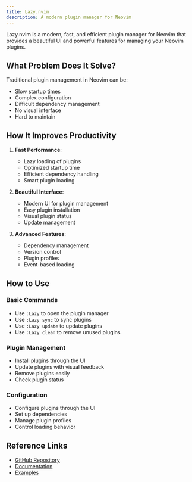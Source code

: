 ```yaml
---
title: Lazy.nvim
description: A modern plugin manager for Neovim
---
```


Lazy.nvim is a modern, fast, and efficient plugin manager for Neovim that provides a beautiful UI and powerful features for managing your Neovim plugins.

## What Problem Does It Solve?

Traditional plugin management in Neovim can be:
- Slow startup times
- Complex configuration
- Difficult dependency management
- No visual interface
- Hard to maintain

## How It Improves Productivity

1. **Fast Performance**:
   - Lazy loading of plugins
   - Optimized startup time
   - Efficient dependency handling
   - Smart plugin loading

2. **Beautiful Interface**:
   - Modern UI for plugin management
   - Easy plugin installation
   - Visual plugin status
   - Update management

3. **Advanced Features**:
   - Dependency management
   - Version control
   - Plugin profiles
   - Event-based loading

## How to Use

### Basic Commands
- Use `:Lazy` to open the plugin manager
- Use `:Lazy sync` to sync plugins
- Use `:Lazy update` to update plugins
- Use `:Lazy clean` to remove unused plugins

### Plugin Management
- Install plugins through the UI
- Update plugins with visual feedback
- Remove plugins easily
- Check plugin status

### Configuration
- Configure plugins through the UI
- Set up dependencies
- Manage plugin profiles
- Control loading behavior

## Reference Links
- [GitHub Repository](https://github.com/folke/lazy.nvim)
- [Documentation](https://github.com/folke/lazy.nvim#-features)
- [Examples](https://github.com/folke/lazy.nvim#-examples) 